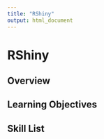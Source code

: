 ```yaml
---
title: "RShiny"
output: html_document
---
```


# RShiny

## Overview

## Learning Objectives

## Skill List
